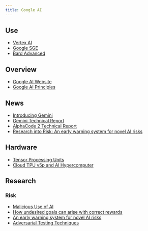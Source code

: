 ```yaml
---
title: Google AI
---
```


## Use

- [Vertex AI](https://cloud.google.com/vertex-ai)
- [Google SGE](https://labs.google/sge/)
- [Bard Advanced](https://blog.google/products/bard/google-bard-try-gemini-ai/)

## Overview

- [Google AI Website](https://ai.google/)
- [Google AI Principles](https://ai.google/responsibility/principles/)

## News

- [Introducing Gemini](https://blog.google/technology/ai/google-gemini-ai/#introducing-gemini)
- [Gemini Technical Report](https://storage.googleapis.com/deepmind-media/gemini/gemini_1_report.pdf)
- [AlphaCode 2 Technical Report](https://storage.googleapis.com/deepmind-media/AlphaCode2/AlphaCode2_Tech_Report.pdf)
- [Research into Risk: An early warning system for novel AI risks](https://deepmind.google/discover/blog/an-early-warning-system-for-novel-ai-risks/)

## Hardware

- [Tensor Processing Units](https://cloud.google.com/tpu?hl=en)
- [Cloud TPU v5p and AI Hypercomputer](https://cloud.google.com/blog/products/ai-machine-learning/introducing-cloud-tpu-v5p-and-ai-hypercomputer)

## Research

### Risk

- [Malicious Use of AI](https://maliciousaireport.com/)
- [How undesired goals can arise with correct rewards](https://deepmind.google/discover/blog/how-undesired-goals-can-arise-with-correct-rewards/)
- [An early warning system for novel AI risks](https://deepmind.google/discover/blog/an-early-warning-system-for-novel-ai-risks/)
- [Adversarial Testing Techniques](https://blog.research.google/2023/11/responsible-ai-at-google-research_16.html)